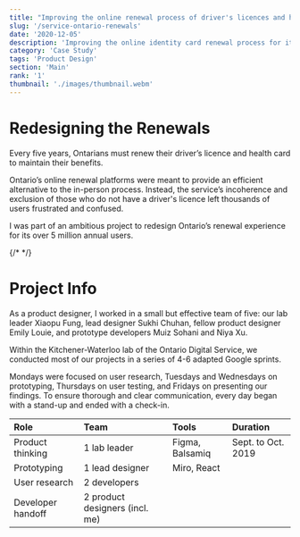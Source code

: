 ```yaml
---
title: "Improving the online renewal process of driver's licences and health cards."
slug: '/service-ontario-renewals'
date: '2020-12-05'
description: 'Improving the online identity card renewal process for its over 5 million annual users.'
category: 'Case Study'
tags: 'Product Design'
section: 'Main'
rank: '1'
thumbnail: './images/thumbnail.webm'
---
```



# Redesigning the Renewals

Every five years, Ontarians must renew their driver’s licence and health card to maintain their benefits.

Ontario’s online renewal platforms were meant to provide an efficient alternative to the in-person process. Instead, the service’s incoherence and exclusion of those who do not have a driver's licence left thousands of users frustrated and confused.<br/>

I was part of an ambitious project to redesign Ontario’s renewal experience for its over 5 million annual users.­­­

<FullBleed>
  {/* <FigmaPreview
    src={
      'https://www.figma.com/embed?embed_host=share&url=https%3A%2F%2Fwww.figma.com%2Fproto%2FOB0XRkMx21yFoSbMihnGZV%2FSO-Renewals%3Fnode-id%3D718%253A29111%26viewport%3D633%252C806%252C0.06604449450969696%26scaling%3Dscale-down'
    }
  /> */}
</FullBleed>

# Project Info

As a product designer, I worked in a small but effective team of five: our lab leader Xiaopu Fung, lead designer Sukhi Chuhan, fellow product designer Emily Louie, and prototype developers Muiz Sohani and Niya Xu.

Within the Kitchener-Waterloo lab of the Ontario Digital Service, we conducted most of our projects in a series of 4-6 adapted Google sprints.

Mondays were focused on user research, Tuesdays and Wednesdays on prototyping, Thursdays on user testing, and Fridays on presenting our findings. To ensure thorough and clear communication, every day began with a stand-up and ended with a check-in.

| Role              | Team                           | Tools           | Duration           |
| :---------------- | :----------------------------- | :-------------- | :----------------- |
| Product thinking  | 1 lab leader                   | Figma, Balsamiq | Sept. to Oct. 2019 |
| Prototyping       | 1 lead designer                | Miro, React     |
| User research     | 2 developers                   |                 |
| Developer handoff | 2 product designers (incl. me) |                 |
